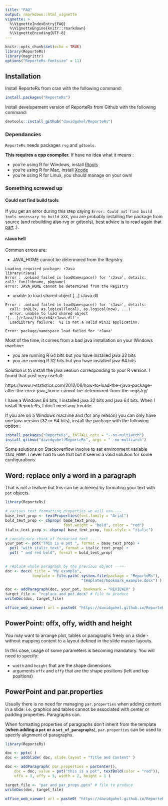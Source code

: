 ```yaml
---
title: "FAQ"
output: rmarkdown::html_vignette
vignette: >
  %\VignetteIndexEntry{FAQ}
  %\VignetteEngine{knitr::rmarkdown}
  %\VignetteEncoding{UTF-8}
---
```


```r
knitr::opts_chunk$set(echo = TRUE)
library(ReporteRs)
library(magrittr)
options("ReporteRs-fontsize" = 11)
```

## Installation

Install ReporteRs from cran with the following command:

```r
install.packages("ReporteRs")
```


Install developement version of ReporteRs from Github with the following command:

```r
devtools::install_github("davidgohel/ReporteRs")
```

### Dependancies

`ReporteRs` needs packages `rvg` and `gdtools`. 

**This requires a cpp coompiler.** If have no idea what it means :

* you're using R for Windows, install [Rtools](https://cran.r-project.org/bin/windows/Rtools)
* you're using R for Mac, install [Xcode](https://itunes.apple.com/us/app/xcode/id497799835)
* you're using R for Linux, you should manage on your own!

### Something screwed up

#### Could not find build tools

If you get an error during this step 
saying `Error: Could not find build tools necessary to build XXX`, you are probably installing the package from source (and rebuilding also rvg or gdtools), best advice is to read again that [part](#dependancies) :). 


#### rJava hell

Common errors are:

* JAVA_HOME cannot be determined from the Registry

```
Loading required package: rJava
library(rJava)
Error : .onLoad failed in loadNamespace() for ‘rJava’, details:
call: fun(libname, pkgname)
error: JAVA_HOME cannot be determined from the Registry
```

* unable to load shared object [...] rJava.dll

```
Error : .onLoad failed in loadNamespace() for 'rJava', details:
  call: inDL(x, as.logical(local), as.logical(now), ...)
  error: unable to load shared object '[...]/rJava/libs/x64/rJava.dll':
  LoadLibrary failure:  %1 is not a valid Win32 application.

Error: package/namespace load failed for 'rJava'
```

Most of the time, it comes from a bad java installation on your Windows machine:

* you are running R 64 bits but you have installed java 32 bits
* you are running R 32 bits but you have installed java 64 bits

Solution is to install the java version corresponding to your R version. I found that post very usefull:

https://www.r-statistics.com/2012/08/how-to-load-the-rjava-package-after-the-error-java_home-cannot-be-determined-from-the-registry/

I have a Windows 64 bits, I installed java 32 bits and java 64 bits. When I install ReporteRs, I don't meet any trouble. 

If you are on a Windows machine and (for any reason) you can only have one java version (32 or 64 bits), install the package with the following option :

```r
install.packages("ReporteRs", INSTALL_opts = "--no-multiarch")
install_github("davidgohel/ReporteRs", args = "--no-multiarch")
```


Some solutions on Stackoverflow involve to set environment variable `JAVA_HOME`. I never had to use that but it seems a valid solution for some configurations. 

## Word: replace only a word in a paragraph

That is not a feature but this can be achieved by formating your text with `pot` objects. 

```r
library(ReporteRs)

# various text formatting properties we will use----
base_text_prop <- textProperties(font.family = "Arial")
bold_text_prop <- chprop( base_text_prop, 
                          font.weight = "bold", color = "red")
italic_text_prop <- chprop( base_text_prop, font.style = "italic")

# concatenate chunk of formatted text -----
your_pot <- pot("This is a pot ", format = base_text_prop) + 
  pot( "with italic text", format = italic_text_prop) + 
  pot( " and red bold", format = bold_text_prop)
  

# replace whole paragraph by the previous object -----
doc <- docx( title = "My example",
            template = file.path( system.file(package = "ReporteRs"),
                                  "templates/bookmark_example.docx") ) 

doc <- addParagraph(doc, your_pot, bookmark = "REVIEWER" )
target_file <- "replace_and_pot.docx" # file to produce 
writeDoc(doc, target_file)
```

```r
office_web_viewer( url = paste0( "https://davidgohel.github.io/ReporteRs/articles/", basename(target_file) ) )
```

## PowerPoint: offx, offy, width and height

You may want to arrange plot, tables or paragraphs freely on a slide - without mapping content to a layout defined in the slide master layouts. 

In this case, usage of some parameters is becoming mandatory. You will need to specify:

- `width` and `height` that are the shape dimensions 
- arguments `offx` and `offy` that are the shape positions (left and top positions)

## PowerPoint and par.properties

Usually there is no need for managing `par.properties` when adding content in a slide: i.e. graphics and tables cannot be associated with center or padding properties. Paragraphs can.

When formatting properties of paragraphs don't inherit from the template (**when adding a `pot` or a `set_of_paragraphs`**), `par.properties` can be used to specify alignment of paragraphs. 

```r
library(ReporteRs)

doc <- pptx( )
doc <- addSlide( doc, slide.layout = "Title and Content" )

doc <- addParagraph( par.properties = parCenter(),
    doc = doc, value = pot("this is a pot", textBold(color = "red")), 
    offx = 3, offy = 5, width = 2, height = 1 )

target_file <- "par_and_par_props.pptx" # file to produce 
writeDoc(doc, target_file)
```

```r
office_web_viewer( url = paste0( "https://davidgohel.github.io/ReporteRs/articles/", basename(target_file) ) )
```
